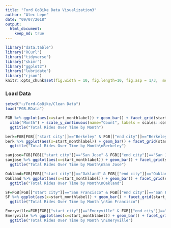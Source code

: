 ```yaml
---
title: "Ford GoBike Data Visualization3"
author: "Alec Lepe"
date: "09/07/2018"
output: 
  html_document:
    keep_md: true
---
```


```r
library("data.table")
library("RCurl")
library("tidyverse")
library("skimr")
library("ggplot2")
library("lubridate")
library("rjson")
knitr::opts_chunk$set(fig.width = 10, fig.length=10, fig.asp = 1/3,  message=FALSE)
```
### Load Data
```r
setwd("~/Ford-GoBike/Clean Data")
load("FGB.RData")
```
```r
FGB %>% ggplot(aes(x=start_monthlabel)) + geom_bar() + facet_grid(start_year ~ .) + 
  xlab("Month") + scale_y_continuous(name="Count", labels = scales::comma) +
  ggtitle("Total Rides Over Time by Month")
```

```r
berk=FGB[FGB[["start city"]]=="Berkeley" & FGB[["end city"]]=="Berkeley",]
berk %>% ggplot(aes(x=start_monthlabel)) + geom_bar() + facet_grid(start_year ~ .) +xlab("Month") + scale_y_continuous(name="Count", labels = scales::comma) +
  ggtitle("Total Rides Over Time by Month\nBerkeley")
```
```r
sanjose=FGB[FGB[["start city"]]=="San Jose" & FGB[["end city"]]=="San Jose",]
sanjose %>% ggplot(aes(x=start_monthlabel)) + geom_bar() + facet_grid(start_year ~ .) +xlab("Month") + scale_y_continuous(name="Count", labels = scales::comma) +
  ggtitle("Total Rides Over Time by Month\nSan Jose")
```
```r
Oakland=FGB[FGB[["start city"]]=="Oakland" & FGB[["end city"]]=="Oakland",]
Oakland %>% ggplot(aes(x=start_monthlabel)) + geom_bar() + facet_grid(start_year ~ .) +xlab("Month") + scale_y_continuous(name="Count", labels = scales::comma) +
  ggtitle("Total Rides Over Time by Month\nOakland")
```
```r
SF=FGB[FGB[["start city"]]=="San Francisco" & FGB[["end city"]]=="San Francisco",]
SF %>% ggplot(aes(x=start_monthlabel)) + geom_bar() + facet_grid(start_year ~ .) +xlab("Month") + scale_y_continuous(name="Count", labels = scales::comma) +
  ggtitle("Total Rides Over Time by Month \nSan Francisco")
```
```r
Emeryville=FGB[FGB[["start city"]]=="Emeryville" & FGB[["end city"]]=="Emeryville",]
Emeryville %>% ggplot(aes(x=start_monthlabel)) + geom_bar() + facet_grid(start_year ~ .) +xlab("Month") + scale_y_continuous(name="Count", labels = scales::comma) +
  ggtitle("Total Rides Over Time by Month \nEmeryville")
```